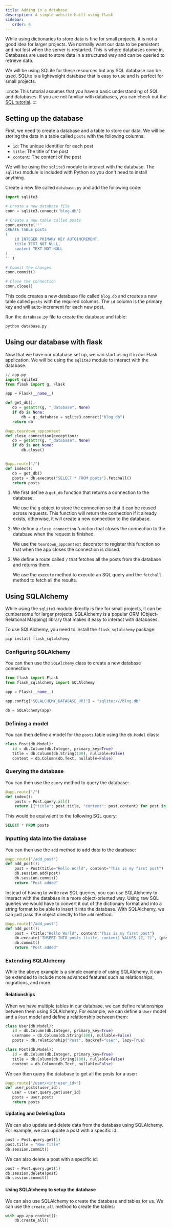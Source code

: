 ```yaml
---
title: Adding in a database
description: A simple website built using flask
sidebar:
   order: 6
---
```


While using dictionaries to store data is fine for small projects, it is not a good idea for larger projects. We normally want our data to be persistent and not lost when the server is restarted. This is where databases come in. Databases are used to store data in a structured way and can be queried to retrieve data.

We will be using SQLite for these resources but any SQL database can be used. SQLite is a lightweight database that is easy to use and is perfect for small projects.

:::note
This tutorial assumes that you have a basic understanding of SQL and databases. If you are not familiar with databases, you can check out the [SQL tutorial](/guides/sql).
:::

## Setting up the database

First, we need to create a database and a table to store our data. We will be storing the data in a table called `posts` with the following columns:

- `id`: The unique identifier for each post
- `title`: The title of the post
- `content`: The content of the post

We will be using the `sqlite3` module to interact with the database. The `sqlite3` module is included with Python so you don't need to install anything.

Create a new file called `database.py` and add the following code:

```python
import sqlite3

# Create a new database file
conn = sqlite3.connect('blog.db')

# Create a new table called posts
conn.execute('''
CREATE TABLE posts
(
    id INTEGER PRIMARY KEY AUTOINCREMENT,
    title TEXT NOT NULL,
    content TEXT NOT NULL
)
''')

# Commit the changes
conn.commit()

# Close the connection
conn.close()
```

This code creates a new database file called `blog.db` and creates a new table called `posts` with the required columns. The `id` column is the primary key and will auto-increment for each new post.

Run the `database.py` file to create the database and table:

```bash
python database.py
```

## Using our database with flask

Now that we have our database set up, we can start using it in our Flask application. We will be using the `sqlite3` module to interact with the database.

```python
// app.py
import sqlite3
from flask import g, Flask

app = Flask(__name__)

def get_db():
   db = getattr(g, "_database", None)
   if db is None:
       db = g._database = sqlite3.connect("blog.db")
   return db

@app.teardown_appcontext
def close_connection(exception):
   db = getattr(g, "_database", None)
   if db is not None:
       db.close()


@app.route("/")
def index():
   db = get_db()
   posts = db.execute("SELECT * FROM posts").fetchall()
   return posts
```


<Steps>

1. We first define a `get_db` function that returns a connection to the database. 

   We use the `g` object to store the connection so that it can be reused across requests.
   This function will return the connection if it already exists, otherwise, it will create a new connection to the database.

2. We define a `close_connection` function that closes the connection to the database when the request is finished.

   We use the `teardown_appcontext` decorator to register this function so that when the app closes the connection is closed.

3. We define a route called `/` that fetches all the posts from the database and returns them.

   We use the `execute` method to execute an SQL query and the `fetchall` method to fetch all the results.

</Steps>

## Using SQLAlchemy

While using the `sqlite3` module directly is fine for small projects, it can be cumbersome for larger projects. SQLAlchemy is a popular ORM (Object-Relational Mapping) library that makes it easy to interact with databases.

To use SQLAlchemy, you need to install the `flask_sqlalchemy` package:

```bash
pip install flask_sqlalchemy
```

### Configuring SQLAlchemy

You can then use the `SQLAlchemy` class to create a new database connection:

```python
from flask import Flask
from flask_sqlalchemy import SQLAlchemy

app = Flask(__name__)

app.config["SQLALCHEMY_DATABASE_URI"] = "sqlite:///blog.db"

db = SQLAlchemy(app)
```

### Defining a model

You can then define a model for the `posts` table using the `db.Model` class:

```python
class Post(db.Model):
   id = db.Column(db.Integer, primary_key=True)
   title = db.Column(db.String(100), nullable=False)
   content = db.Column(db.Text, nullable=False)
```


### Querying the database

You can then use the `query` method to query the database:

```python
@app.route("/")
def index():
    posts = Post.query.all()
    return [{"title": post.title, "content": post.content} for post in posts]
```

This would be equivalent to the following SQL query:

```sql
SELECT * FROM posts
```


### Inputting data into the database

You can then use the `add` method to add data to the database:

```python
@app.route("/add_post")
def add_post():
    post = Post(title="Hello World", content="This is my first post")
    db.session.add(post)
    db.session.commit()
    return "Post added"
```

Instead of having to write raw SQL queries, you can use SQLAlchemy to interact with the database in a more object-oriented way. Using raw SQL queries we would have to convert it out of the dictionary format and into a string format to be able to insert it into the database. With SQLAlchemy, we can just pass the object directly to the `add` method.

```python
@app.route("/add_post")
def add_post():
    post = {title:"Hello World", content:"This is my first post"}
    db.execute("INSERT INTO posts (title, content) VALUES (?, ?)", (post["title"], post["content"]))
    db.commit()
    return "Post added"
```

### Extending SQLAlchemy

While the above example is a simple example of using SQLAlchemy, it can be extended to include more advanced features such as relationships, migrations, and more.

#### Relationships

When we have multiple tables in our database, we can define relationships between them using SQLAlchemy. For example, we can define a `User` model and a `Post` model and define a relationship between them:

```python
class User(db.Model):
   id = db.Column(db.Integer, primary_key=True)
   username = db.Column(db.String(100), nullable=False)
   posts = db.relationship("Post", backref="user", lazy=True)

class Post(db.Model):
   id = db.Column(db.Integer, primary_key=True)
   title = db.Column(db.String(100), nullable=False)
   content = db.Column(db.Text, nullable=False)
```

We can then query the database to get all the posts for a user:

```python
@app.route("/user/<int:user_id>")
def user_posts(user_id):
   user = User.query.get(user_id)
   posts = user.posts
   return posts
```

#### Updating and Deleting Data

We can also update and delete data from the database using SQLAlchemy. For example, we can update a post with a specific id:

```python
post = Post.query.get(1)
post.title = "New Title"
db.session.commit()
```

We can also delete a post with a specific id:

```python
post = Post.query.get(1)
db.session.delete(post)
db.session.commit()
```

#### Using SQLAlchemy to setup the database

We can also use SQLAlchemy to create the database and tables for us. We can use the `create_all` method to create the tables:

```python
with app.app_context():
    db.create_all()
```
